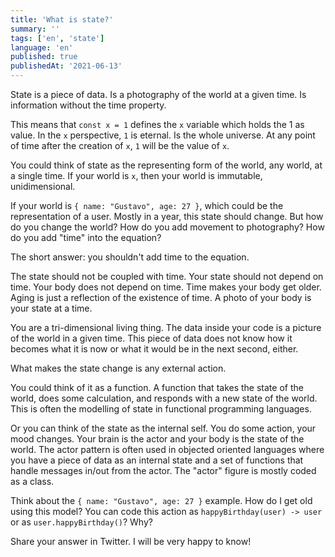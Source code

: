 ```yaml
---
title: 'What is state?'
summary: ''
tags: ['en', 'state']
language: 'en'
published: true
publishedAt: '2021-06-13'
---
```


State is a piece of data. Is a photography of the world at a given time. Is information without the time property.

This means that `const x = 1` defines the `x` variable which holds the 1 as value. In the `x` perspective, `1` is eternal. Is the whole universe. At any point of time after the creation of `x`, `1` will be the value of `x`.

You could think of state as the representing form of the world, any world, at a single time. If your world is `x`, then your world is immutable, unidimensional.

If your world is `{ name: "Gustavo", age: 27 }`, which could be the representation of a user. Mostly in a year, this state should change. But how do you change the world? How do you add movement to photography? How do you add "time" into the equation?

The short answer: you shouldn't add time to the equation.

The state should not be coupled with time. Your state should not depend on time. Your body does not depend on time. Time makes your body get older. Aging is just a reflection of the existence of time. A photo of your body is your state at a time.

You are a tri-dimensional living thing. The data inside your code is a picture of the world in a given time. This piece of data does not know how it becomes what it is now or what it would be in the next second, either.

What makes the state change is any external action.

You could think of it as a function. A function that takes the state of the world, does some calculation, and responds with a new state of the world. This is often the modelling of state in functional programming languages.

Or you can think of the state as the internal self. You do some action, your mood changes. Your brain is the actor and your body is the state of the world. The actor pattern is often used in objected oriented languages where you have a piece of data as an internal state and a set of functions that handle messages in/out from the actor. The "actor" figure is mostly coded as a class.

Think about the `{ name: "Gustavo", age: 27 }` example. How do I get old using this model? You can code this action as `happyBirthday(user) -> user` or as `user.happyBirthday()`? Why?

Share your answer in Twitter. I will be very happy to know!
